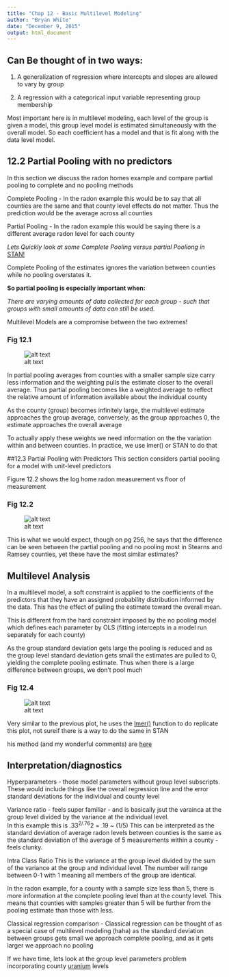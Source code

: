 ```yaml
---
title: "Chap 12 - Basic Multilevel Modeling"
author: "Bryan White"
date: "December 9, 2015"
output: html_document
---
```

## Can Be thought of in two ways:

1. A generalization of regression where intercepts and slopes are allowed to vary by group

2. A regression with a categorical input variable representing group membership

Most important here is in multilevel modeling, each level of the group is given a model, 
this group level model is estimated simultaneously with the overall model.  So each coefficient has 
a model and that is fit along with the data level model.

## 12.2 Partial Pooling with no predictors
In this section we discuss the radon homes example and compare partial pooling to complete and 
no pooling methods

Complete Pooling - In the radon example this would be to say that all counties are the same and that
county level effects do not matter.  Thus the prediction would be the average across all counties



Partial Pooling - In the radon example this would be saying there is a different average radon level 
for each county

*Lets Quickly look at some Complete Pooling versus partial Pooliong in* [STAN!](https://github.com/tbwhite2/BayesianBookClub/blob/master/12.3_PartialPoolingWithPredictors.R)

Complete Pooling of the estimates ignores the variation between counties while no pooling overstates 
it.

**So partial pooling is especially important when:**


*There are varying amounts of data collected for each group - such that groups with small amounts of data can still be used.*

Multilevel Models are a compromise between the two extremes!


### Fig 12.1
![alt text](C:\\Users\\U774712\\Documents\\Personal/fig12.1.png)

In partial pooling averages from counties with a smaller sample size carry less information and the 
weighting pulls the estimate closer to the overall average.  Thus partial pooling becomes like a 
weighted average to reflect the relative amount of information available about the individual county

As the county (group) becomes infinitely large, the multilevel estimate approaches the group 
average, conversely, as the group approaches 0, the estimate approaches the overall average 

To actually apply these weights we need information on the the variation within and between
counties.  In practice, we use lmer() or STAN to do that

##12.3 Partial Pooling with Predictors
This section considers partial pooling for a model with unit-level predictors

Figure 12.2 shows the log home radon measurement vs floor of measurement

### Fig 12.2
![alt text](C:\\Users\\U774712\\Documents\\Personal/fig12.2.png)

This is what we would expect, though on pg 256, he says that the difference can be seen between 
the partial pooling and no pooling most in Stearns and Ramsey counties, yet these have the most 
similar estimates?

## Multilevel Analysis

In a multilevel model, a soft constraint is applied to the coefficients of the predictors that they
have an assigned probability distribution informed by the data.  This has the effect of pulling the
estimate toward the overall mean.

This is different from the hard constraint imposed by the no pooling model which defines each 
parameter by OLS (fitting intercepts in a model run separately for each county)

As the group standard deviation gets large the pooling is reduced
and as the group level standard deviation gets small the estimates are pulled to 0, yielding the 
complete pooling estimate. Thus when there is a large difference between groups, we don't pool much

### Fig 12.4
![alt text](C:\\Users\\U774712\\Documents\\Personal/fig12.3.png)

Very similar to the previous plot, he uses the 
[lmer()](https://cran.r-project.org/web/packages/lme4/lme4.pdf) function to do replicate this plot,
not sureif there is a way to do the same in STAN

his method (and my wonderful comments) are [here](https://github.com/tbwhite2/BayesianBookClub/blob/master/12.4_FittingMLMinR.R)

## Interpretation/diagnostics

Hyperparameters - those model parameters without group level subscripts. These would include things
like the overall regression line and the error standard deviations for the individual and county 
level

Variance ratio - feels super familiar - and is basically jsut the varainca at the group level
divided by the variance at the individual level.  
In this example this is .33^2/.76^2 = .19 ~ (1/5)
This can be interpreted as the standard deviation of average radon levels between counties is the
same as the standard deviation of the average of 5 measurements within a county - feels clunky.

Intra Class Ratio
This is the variance at the group level divided by the sum of the variance at the group and 
individual level. 
The number will range between 0-1 with 1 meaning all members of the group are identical.  

In the radon example, for a county with a sample size less than 5, there is more information at the
complete pooling level than at the county level.  This means that counties with samples greater
than 5 will be further from the pooling estimate than those with less.

Classical regression comparison - 
Classical regression can be thought of as a special case of multilevel modeling (haha) as the 
standard deviation between groups gets small we approach complete pooling, and as it gets larger 
we approach no pooling

If we have time, lets look at the group level parameters problem incorporating county 
[uranium](https://github.com/tbwhite2/BayesianBookClub/blob/master/12.6_Group-LevelPredictors.R) levels